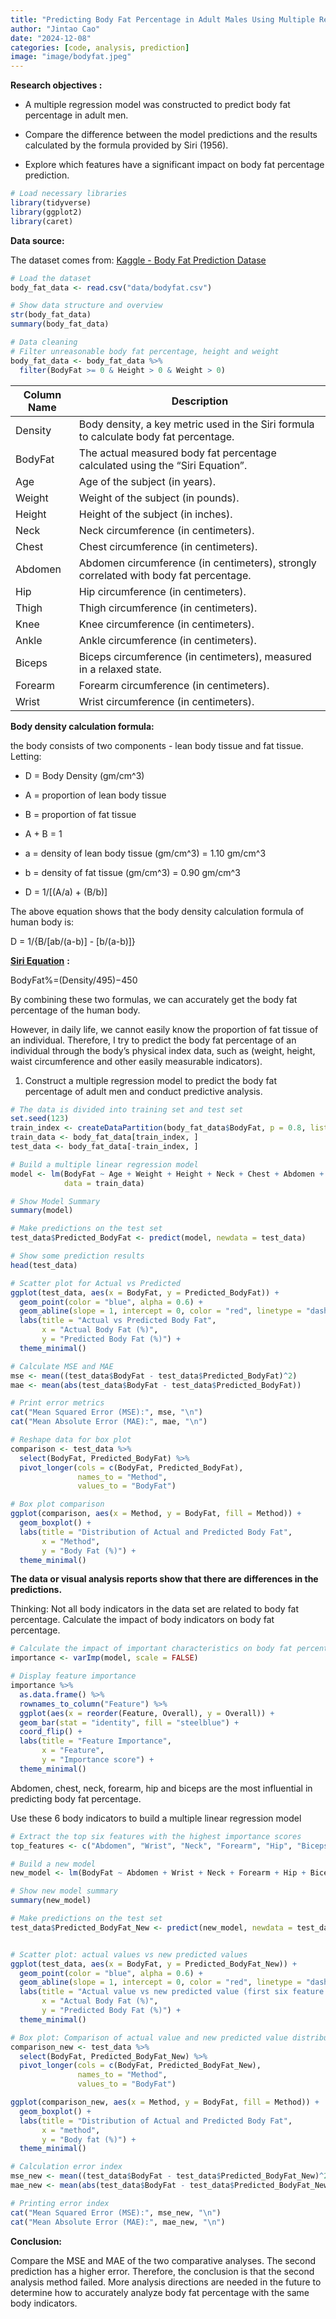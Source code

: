 ```yaml
---
title: "Predicting Body Fat Percentage in Adult Males Using Multiple Regression"
author: "Jintao Cao"
date: "2024-12-08"
categories: [code, analysis, prediction]
image: "image/bodyfat.jpeg"
---
```


**Research objectives :**

-   A multiple regression model was constructed to predict body fat percentage in adult men.

-   Compare the difference between the model predictions and the results calculated by the formula provided by Siri (1956).

-   Explore which features have a significant impact on body fat percentage prediction.

```r
# Load necessary libraries
library(tidyverse)
library(ggplot2)
library(caret)
```

**Data source:**

The dataset comes from: [Kaggle - Body Fat Prediction Datase](https://www.kaggle.com/datasets/fedesoriano/body-fat-prediction-dataset/data)

```r
# Load the dataset
body_fat_data <- read.csv("data/bodyfat.csv")

# Show data structure and overview
str(body_fat_data)
summary(body_fat_data)

# Data cleaning
# Filter unreasonable body fat percentage, height and weight
body_fat_data <- body_fat_data %>%
  filter(BodyFat >= 0 & Height > 0 & Weight > 0)
```

| Column Name | Description                                                                           |
|---------------|---------------------------------------------------------|
| Density     | Body density, a key metric used in the Siri formula to calculate body fat percentage. |
| BodyFat     | The actual measured body fat percentage calculated using the "Siri Equation".         |
| Age         | Age of the subject (in years).                                                        |
| Weight      | Weight of the subject (in pounds).                                                    |
| Height      | Height of the subject (in inches).                                                    |
| Neck        | Neck circumference (in centimeters).                                                  |
| Chest       | Chest circumference (in centimeters).                                                 |
| Abdomen     | Abdomen circumference (in centimeters), strongly correlated with body fat percentage. |
| Hip         | Hip circumference (in centimeters).                                                   |
| Thigh       | Thigh circumference (in centimeters).                                                 |
| Knee        | Knee circumference (in centimeters).                                                  |
| Ankle       | Ankle circumference (in centimeters).                                                 |
| Biceps      | Biceps circumference (in centimeters), measured in a relaxed state.                   |
| Forearm     | Forearm circumference (in centimeters).                                               |
| Wrist       | Wrist circumference (in centimeters).                                                 |

**Body density calculation formula:**

the body consists of two components - lean body tissue and fat tissue. Letting:

-   D = Body Density (gm/cm\^3)

-   A = proportion of lean body tissue

-   B = proportion of fat tissue

-   A + B = 1

-   a = density of lean body tissue (gm/cm\^3) = 1.10 gm/cm\^3

-   b = density of fat tissue (gm/cm\^3) = 0.90 gm/cm\^3

-   D = 1/\[(A/a) + (B/b)\]

The above equation shows that the body density calculation formula of human body is:

D = 1/{B/\[ab/(a-b)\] - \[b/(a-b)\]}

[**Siri Equation**](https://www.sciencedirect.com/science/article/abs/pii/B978148323110550011X?via%3Dihub) **:**

BodyFat%=(Density/495)−450

By combining these two formulas, we can accurately get the body fat percentage of the human body.

However, in daily life, we cannot easily know the proportion of fat tissue of an individual. Therefore, I try to predict the body fat percentage of an individual through the body's physical index data, such as (weight, height, waist circumference and other easily measurable indicators).

1.  Construct a multiple regression model to predict the body fat percentage of adult men and conduct predictive analysis.

```r

# The data is divided into training set and test set
set.seed(123)
train_index <- createDataPartition(body_fat_data$BodyFat, p = 0.8, list = FALSE)
train_data <- body_fat_data[train_index, ]
test_data <- body_fat_data[-train_index, ]

# Build a multiple linear regression model
model <- lm(BodyFat ~ Age + Weight + Height + Neck + Chest + Abdomen + Hip + Thigh + Knee + Ankle + Biceps + Forearm + Wrist, 
            data = train_data)

# Show Model Summary
summary(model)

# Make predictions on the test set
test_data$Predicted_BodyFat <- predict(model, newdata = test_data)

# Show some prediction results
head(test_data)

```

```r

# Scatter plot for Actual vs Predicted
ggplot(test_data, aes(x = BodyFat, y = Predicted_BodyFat)) +
  geom_point(color = "blue", alpha = 0.6) +
  geom_abline(slope = 1, intercept = 0, color = "red", linetype = "dashed") +
  labs(title = "Actual vs Predicted Body Fat",
       x = "Actual Body Fat (%)",
       y = "Predicted Body Fat (%)") +
  theme_minimal()

# Calculate MSE and MAE
mse <- mean((test_data$BodyFat - test_data$Predicted_BodyFat)^2)
mae <- mean(abs(test_data$BodyFat - test_data$Predicted_BodyFat))

# Print error metrics
cat("Mean Squared Error (MSE):", mse, "\n")
cat("Mean Absolute Error (MAE):", mae, "\n")

# Reshape data for box plot
comparison <- test_data %>%
  select(BodyFat, Predicted_BodyFat) %>%
  pivot_longer(cols = c(BodyFat, Predicted_BodyFat),
               names_to = "Method",
               values_to = "BodyFat")

# Box plot comparison
ggplot(comparison, aes(x = Method, y = BodyFat, fill = Method)) +
  geom_boxplot() +
  labs(title = "Distribution of Actual and Predicted Body Fat",
       x = "Method",
       y = "Body Fat (%)") +
  theme_minimal()

```

**The data or visual analysis reports show that there are differences in the predictions.**

Thinking: Not all body indicators in the data set are related to body fat percentage. Calculate the impact of body indicators on body fat percentage.

```r

# Calculate the impact of important characteristics on body fat percentage
importance <- varImp(model, scale = FALSE)

# Display feature importance
importance %>%
  as.data.frame() %>%
  rownames_to_column("Feature") %>%
  ggplot(aes(x = reorder(Feature, Overall), y = Overall)) +
  geom_bar(stat = "identity", fill = "steelblue") +
  coord_flip() +
  labs(title = "Feature Importance", 
       x = "Feature", 
       y = "Importance score") +
  theme_minimal()
```

Abdomen, chest, neck, forearm, hip and biceps are the most influential in predicting body fat percentage.

Use these 6 body indicators to build a multiple linear regression model

```r
# Extract the top six features with the highest importance scores
top_features <- c("Abdomen", "Wrist", "Neck", "Forearm", "Hip", "Biceps")

# Build a new model
new_model <- lm(BodyFat ~ Abdomen + Wrist + Neck + Forearm + Hip + Biceps, data = train_data)

# Show new model summary
summary(new_model)

# Make predictions on the test set
test_data$Predicted_BodyFat_New <- predict(new_model, newdata = test_data)



```

```r
# Scatter plot: actual values ​​vs new predicted values
ggplot(test_data, aes(x = BodyFat, y = Predicted_BodyFat_New)) +
  geom_point(color = "blue", alpha = 0.6) +
  geom_abline(slope = 1, intercept = 0, color = "red", linetype = "dashed") +
  labs(title = "Actual value vs new predicted value (first six feature model",
       x = "Actual Body Fat (%)",
       y = "Predicted Body Fat (%)") +
  theme_minimal()

# Box plot: Comparison of actual value and new predicted value distribution
comparison_new <- test_data %>%
  select(BodyFat, Predicted_BodyFat_New) %>%
  pivot_longer(cols = c(BodyFat, Predicted_BodyFat_New),
               names_to = "Method",
               values_to = "BodyFat")

ggplot(comparison_new, aes(x = Method, y = BodyFat, fill = Method)) +
  geom_boxplot() +
  labs(title = "Distribution of Actual and Predicted Body Fat",
       x = "method",
       y = "Body fat (%)") +
  theme_minimal()

# Calculation error index
mse_new <- mean((test_data$BodyFat - test_data$Predicted_BodyFat_New)^2)
mae_new <- mean(abs(test_data$BodyFat - test_data$Predicted_BodyFat_New))

# Printing error index
cat("Mean Squared Error (MSE):", mse_new, "\n")
cat("Mean Absolute Error (MAE):", mae_new, "\n")
```

**Conclusion:**

Compare the MSE and MAE of the two comparative analyses. The second prediction has a higher error. Therefore, the conclusion is that the second analysis method failed. More analysis directions are needed in the future to determine how to accurately analyze body fat percentage with the same body indicators.
